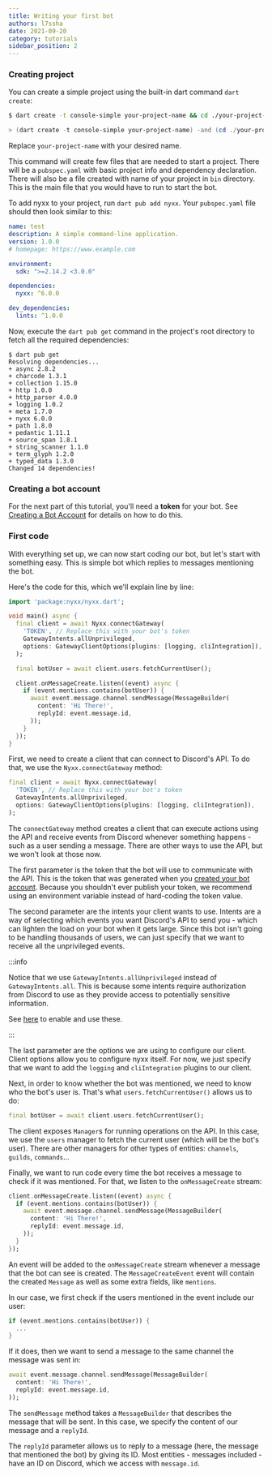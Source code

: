 ```yaml
---
title: Writing your first bot
authors: l7ssha
date: 2021-09-20
category: tutorials
sidebar_position: 2
---
```



### Creating project

You can create a simple project using the built-in dart command `dart create`:
<Tabs>
<TabItem value="bash" label="Bash">

```bash
$ dart create -t console-simple your-project-name && cd ./your-project-name
```

</TabItem>
<TabItem value="powershell" label="PowerShell">

```ps1
> (dart create -t console-simple your-project-name) -and (cd ./your-project-name)
```

</TabItem>
</Tabs>

Replace `your-project-name` with your desired name.

This command will create few files that are needed to start a project. There will be a
`pubspec.yaml` with basic project info and dependency declaration. There will also be a file created
with name of your project in `bin` directory. This is the main file that you would have to run to
start the bot.

To add nyxx to your project, run `dart pub add nyxx`. Your `pubspec.yaml` file should then look
similar to this:

```yml title="./pubspec.yaml"
name: test
description: A simple command-line application.
version: 1.0.0
# homepage: https://www.example.com

environment:
  sdk: ">=2.14.2 <3.0.0"

dependencies:
  nyxx: ^6.0.0

dev_dependencies:
  lints: ^1.0.0
```

Now, execute the `dart pub get` command in the project's root directory to fetch all the required
dependencies:

```
$ dart pub get
Resolving dependencies...
+ async 2.8.2
+ charcode 1.3.1
+ collection 1.15.0
+ http 1.0.0
+ http_parser 4.0.0
+ logging 1.0.2
+ meta 1.7.0
+ nyxx 6.0.0
+ path 1.8.0
+ pedantic 1.11.1
+ source_span 1.8.1
+ string_scanner 1.1.0
+ term_glyph 1.2.0
+ typed_data 1.3.0
Changed 14 dependencies!
```

### Creating a bot account

For the next part of this tutorial, you'll need a **token** for your bot. See
[Creating a Bot Account](creating_a_bot_account.md) for details on how to do this.

### First code

With everything set up, we can now start coding our bot, but let's start with something easy.
This is simple bot which replies to messages mentioning the bot.

Here's the code for this, which we'll explain line by line:
```dart title="bin/your_project_name.dart"
import 'package:nyxx/nyxx.dart';

void main() async {
  final client = await Nyxx.connectGateway(
    'TOKEN', // Replace this with your bot's token
    GatewayIntents.allUnprivileged,
    options: GatewayClientOptions(plugins: [logging, cliIntegration]),
  );

  final botUser = await client.users.fetchCurrentUser();

  client.onMessageCreate.listen((event) async {
    if (event.mentions.contains(botUser)) {
      await event.message.channel.sendMessage(MessageBuilder(
        content: 'Hi There!',
        replyId: event.message.id,
      ));
    }
  });
}
```

First, we need to create a client that can connect to Discord's API. To do that, we use the
`Nyxx.connectGateway` method:
```dart
final client = await Nyxx.connectGateway(
  'TOKEN', // Replace this with your bot's token
  GatewayIntents.allUnprivileged,
  options: GatewayClientOptions(plugins: [logging, cliIntegration]),
);
```

The `connectGateway` method creates a client that can execute actions using the API and receive
events from Discord whenever something happens - such as a user sending a message. There are other
ways to use the API, but we won't look at those now.

The first parameter is the token that the bot will use to communicate with the API. This is the
token that was generated when you [created your bot account](#creating_a_bot_account). Because you
shouldn't ever publish your token, we recommend using an environment variable instead of hard-coding
the token value.

The second parameter are the intents your client wants to use. Intents are a way of selecting which
events you want Discord's API to send you - which can lighten the load on your bot when it gets
large. Since this bot isn't going to be handling thousands of users, we can just specify that we
want to receive all the unprivileged events.

:::info

Notice that we use `GatewayIntents.allUnprivileged` instead of `GatewayIntents.all`. This is because
some intents require authorization from Discord to use as they provide access to potentially
sensitive information.

See [here](creating_a_bot_account.md#privileged-gateway-intents) to enable and use these. 

:::

The last parameter are the options we are using to configure our client. Client options allow you to
configure nyxx itself. For now, we just specify that we want to add the `logging` and
`cliIntegration` plugins to our client.

Next, in order to know whether the bot was mentioned, we need to know who the bot's user is. That's
what `users.fetchCurrentUser()` allows us to do:
```dart
final botUser = await client.users.fetchCurrentUser();
```

The client exposes `Manager`s for running operations on the API. In this case, we use the `users`
manager to fetch the current user (which will be the bot's user). There are other managers for other
types of entities: `channels`, `guilds`, `commands`...

Finally, we want to run code every time the bot receives a message to check if it was mentioned. For
that, we listen to the `onMessageCreate` stream:
```dart
client.onMessageCreate.listen((event) async {
  if (event.mentions.contains(botUser)) {
    await event.message.channel.sendMessage(MessageBuilder(
      content: 'Hi There!',
      replyId: event.message.id,
    ));
  }
});
```

An event will be added to the `onMessageCreate` stream whenever a message that the bot can see is
created. The `MessageCreateEvent` event will contain the created `Message` as well as some extra
fields, like `mentions`.

In our case, we first check if the users mentioned in the event include our user:
```dart
if (event.mentions.contains(botUser)) {
  ...
}
```

If it does, then we want to send a message to the same channel the message was sent in:
```dart
await event.message.channel.sendMessage(MessageBuilder(
  content: 'Hi There!',
  replyId: event.message.id,
));
```

The `sendMessage` method takes a `MessageBuilder` that describes the message that will be sent. In
this case, we specify the content of our message and a `replyId`.

The `replyId` parameter allows us to reply to a message (here, the message that mentioned the bot)
by giving its ID. Most entities - messages included - have an ID on Discord, which we access with
`message.id`.
